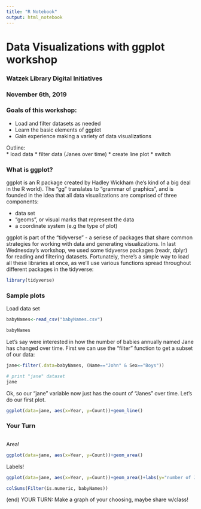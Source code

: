 ```yaml
---
title: "R Notebook"
output: html_notebook
---
```


# Data Visualizations with ggplot workshop

### Watzek Library Digital Initiatives
### November 6th, 2019



### Goals of this workshop:  

* Load and filter datasets as needed
* Learn the basic elements of ggplot
* Gain experience making a variety of data visualizations


Outline:  
* load data
* filter data (Janes over time)
* create line plot
* switch 




### What is ggplot?

ggplot is an R package created by Hadley Wickham (he's kind of a big deal in the R world). The "gg" translates to "grammar of graphics", and is founded in the idea that all data visualizations are comprised of three components:

* data set
* "geoms", or visual marks that represent the data
* a coordinate system (e.g the type of plot)

ggplot is part of the "tidyverse" - a seriese of packages that share common strategies for working with data and generating visualizations. In last Wednesday's workshop, we used some tidyverse packages (readr, dplyr) for reading and filtering datasets. Fortunately, there's a simple way to load all these libraries at once, as we'll use various functions spread throughout different packages in the tidyverse:

```r
library(tidyverse)
```

### Sample plots



Load data set
```r
babyNames<-read_csv("babyNames.csv")

babyNames
```



Let's say were interested in how the number of babies annually named Jane has changed over time. First we can use the "filter" function to get a subset of our data:
```r

jane<-filter(.data=babyNames, (Name=="John" & Sex=="Boys"))

# print "jane" dataset
jane

```


Ok, so our "jane" variable now just has the count of "Janes" over time. Let's do our first plot. 


```r

ggplot(data=jane, aes(x=Year, y=Count))+geom_line()


```


### Your Turn
```r


```




Area!

```r

ggplot(data=jane, aes(x=Year, y=Count))+geom_area()

```


Labels!

```r

ggplot(data=jane, aes(x=Year, y=Count))+geom_area()+labs(y="number of Janes", x="Over Time", title="Janes over time")

```

```r

colSums(Filter(is.numeric, babyNames))


```





(end)
YOUR TURN:
Make a graph of your choosing, maybe share w/class!
```r



```

